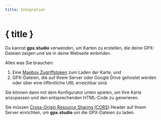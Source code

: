 ```yaml
---
title: Integration
---
```


<script>
</script>

# { title }

Du kannst **gpx.studio** verwenden, um Karten zu erstellen, die deine GPX-Dateien zeigen und sie in deine Webseite einbinden.

Alles was Sie brauchen:

1. Eine <a href="https://account.mapbox.com/auth/signup" target="_blank">Mapbox Zugriffstoken</a> zum Laden der Karte, und
2. GPX-Dateien, die auf Ihrem Server oder Google Drive gehostet werden oder über eine öffentliche URL erreichbar sind.

Sie können dann mit dem Konfigurator unten spielen, um Ihre Karte anzupassen und den entsprechenden HTML-Code zu generieren.

<DocsNote type="warning">

Sie müssen <a href="https://developer.mozilla.org/en-US/docs/Web/HTTP/CORS" target="_blank">Cross-Origin Resource Sharing (CORS)</a> Header auf Ihrem Server einrichten, um <b>gpx.studio</b> um die GPX-Dateien zu laden.

</DocsNote>

<EmbeddingPlayground />
